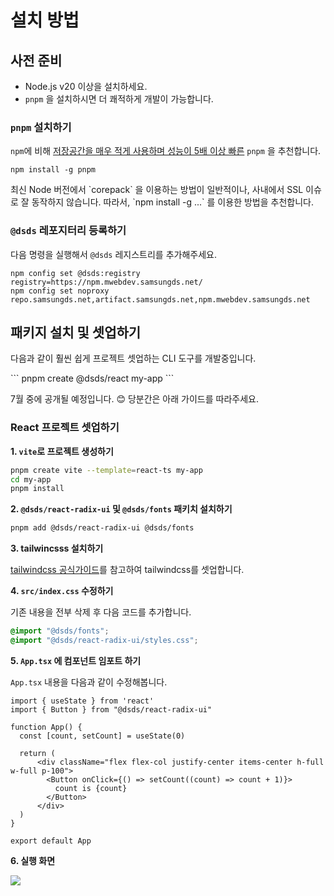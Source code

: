 
<Meta title="사용하기/설치 방법" />

# 설치 방법

## 사전 준비

- Node.js v20 이상을 설치하세요.
- `pnpm` 을 설치하시면 더 쾌적하게 개발이 가능합니다.


### `pnpm` 설치하기

`npm`에 비해 [저장공간을 매우 적게 사용하며 성능이 5배 이상 빠른](https://pnpm.io/ko/motivation) `pnpm` 을 추천합니다.

```
npm install -g pnpm
```

<Callout kind="warning">
  최신 Node 버전에서 `corepack` 을 이용하는 방법이 일반적이나, 사내에서 SSL 이슈로 잘 동작하지 않습니다.
  따라서, `npm install -g ...` 를 이용한 방법을 추천합니다.
</Callout>

### `@dsds` 레포지터리 등록하기

다음 명령을 실행해서 `@dsds` 레지스트리를 추가해주세요.

```
npm config set @dsds:registry registry=https://npm.mwebdev.samsungds.net/
npm config set noproxy repo.samsungds.net,artifact.samsungds.net,npm.mwebdev.samsungds.net
```

## 패키지 설치 및 셋업하기

<Callout kind="info">
  <p>다음과 같이 훨씬 쉽게 프로젝트 셋업하는 CLI 도구를 개발중입니다. </p>
  ```
  pnpm create @dsds/react my-app
  ```
  <p>7월 중에 공개될 예정입니다. 😊 당분간은 아래 가이드를 따라주세요.</p>
</Callout>


### React 프로젝트 셋업하기

**1. `vite`로 프로젝트 생성하기**

```bash
pnpm create vite --template=react-ts my-app
cd my-app
pnpm install
```

**2. `@dsds/react-radix-ui` 및 `@dsds/fonts` 패키치 설치하기**

```bash
pnpm add @dsds/react-radix-ui @dsds/fonts
```

**3. tailwincsss 설치하기**

[tailwindcss 공식가이드](https://tailwindcss.com/docs/installation/using-vite)를 참고하여 tailwindcss를 셋업합니다.

**4. `src/index.css` 수정하기**

기존 내용을 전부 삭제 후 다음 코드를 추가합니다.

```css
@import "@dsds/fonts";
@import "@dsds/react-radix-ui/styles.css";
```

**5. `App.tsx` 에 컴포넌트 임포트 하기**

`App.tsx` 내용을 다음과 같이 수정해봅니다.

```tsx
import { useState } from 'react'
import { Button } from "@dsds/react-radix-ui"

function App() {
  const [count, setCount] = useState(0)

  return (
      <div className="flex flex-col justify-center items-center h-full w-full p-100">
        <Button onClick={() => setCount((count) => count + 1)}>
          count is {count}
        </Button>
      </div>
  )
}

export default App
```

**6. 실행 화면**

![](/images/screenshots/20250612-dsds-demo-app.gif)

